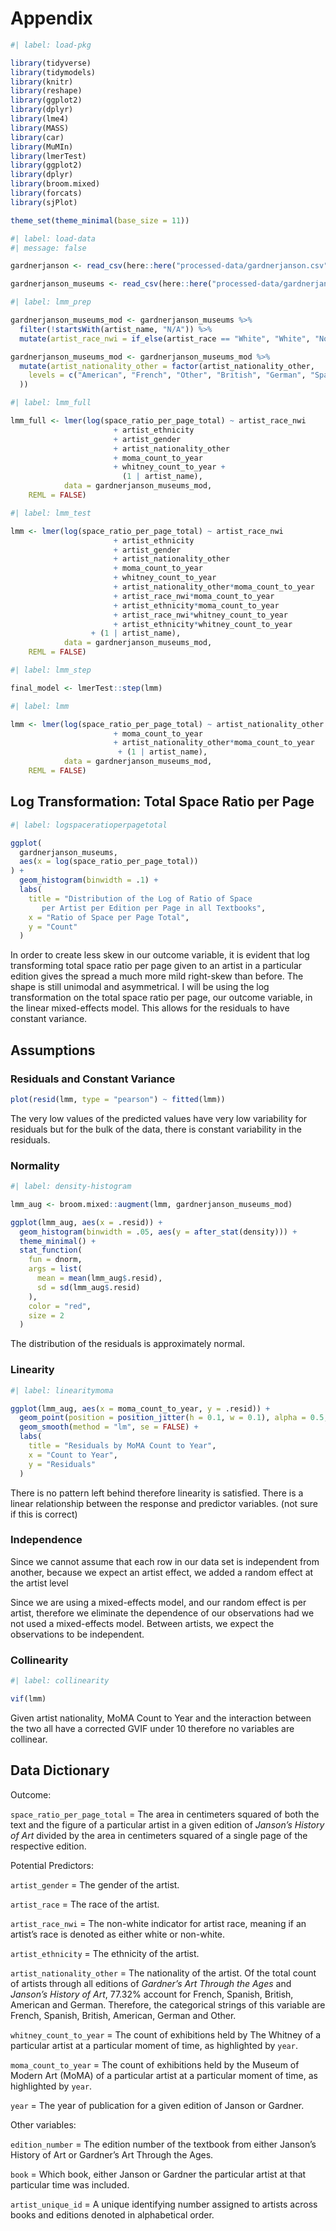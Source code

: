 # Appendix {.unnumbered}

```r
#| label: load-pkg

library(tidyverse)
library(tidymodels)
library(knitr)
library(reshape)
library(ggplot2)
library(dplyr)
library(lme4)
library(MASS)
library(car)
library(MuMIn)
library(lmerTest)
library(ggplot2)
library(dplyr)
library(broom.mixed)
library(forcats)
library(sjPlot)

theme_set(theme_minimal(base_size = 11))
```

```r
#| label: load-data
#| message: false

gardnerjanson <- read_csv(here::here("processed-data/gardnerjanson.csv"))

gardnerjanson_museums <- read_csv(here::here("processed-data/gardnerjanson_museums.csv"))
```

```r
#| label: lmm_prep

gardnerjanson_museums_mod <- gardnerjanson_museums %>%
  filter(!startsWith(artist_name, "N/A")) %>%
  mutate(artist_race_nwi = if_else(artist_race == "White", "White", "Non-White"))

gardnerjanson_museums_mod <- gardnerjanson_museums_mod %>%
  mutate(artist_nationality_other = factor(artist_nationality_other,
    levels = c("American", "French", "Other", "British", "German", "Spanish")
  ))
```

```r
#| label: lmm_full

lmm_full <- lmer(log(space_ratio_per_page_total) ~ artist_race_nwi
                       + artist_ethnicity 
                       + artist_gender 
                       + artist_nationality_other
                       + moma_count_to_year
                       + whitney_count_to_year +
                         (1 | artist_name),
            data = gardnerjanson_museums_mod,
    REML = FALSE)
```

```r
#| label: lmm_test

lmm <- lmer(log(space_ratio_per_page_total) ~ artist_race_nwi
                       + artist_ethnicity 
                       + artist_gender 
                       + artist_nationality_other
                       + moma_count_to_year
                       + whitney_count_to_year
                       + artist_nationality_other*moma_count_to_year
                       + artist_race_nwi*moma_count_to_year
                       + artist_ethnicity*moma_count_to_year
                       + artist_race_nwi*whitney_count_to_year
                       + artist_ethnicity*whitney_count_to_year
                  + (1 | artist_name),
            data = gardnerjanson_museums_mod,
    REML = FALSE)
```

```r
#| label: lmm_step

final_model <- lmerTest::step(lmm)
```

```r
#| label: lmm

lmm <- lmer(log(space_ratio_per_page_total) ~ artist_nationality_other
                       + moma_count_to_year
                       + artist_nationality_other*moma_count_to_year
                        + (1 | artist_name),
            data = gardnerjanson_museums_mod,
    REML = FALSE)
```

## Log Transformation: Total Space Ratio per Page

```r
#| label: logspaceratioperpagetotal

ggplot(
  gardnerjanson_museums,
  aes(x = log(space_ratio_per_page_total))
) +
  geom_histogram(binwidth = .1) +
  labs(
    title = "Distribution of the Log of Ratio of Space 
       per Artist per Edition per Page in all Textbooks",
    x = "Ratio of Space per Page Total",
    y = "Count"
  )
```

In order to create less skew in our outcome variable, it is evident that log transforming total space ratio per page given to an artist in a particular edition gives the spread a much more mild right-skew than before.
The shape is still unimodal and asymmetrical.
I will be using the log transformation on the total space ratio per page, our outcome variable, in the linear mixed-effects model.
This allows for the residuals to have constant variance.

## Assumptions

### Residuals and Constant Variance

```r

plot(resid(lmm, type = "pearson") ~ fitted(lmm))
```

The very low values of the predicted values have very low variability for residuals but for the bulk of the data, there is constant variability in the residuals.

### Normality

```r
#| label: density-histogram

lmm_aug <- broom.mixed::augment(lmm, gardnerjanson_museums_mod)

ggplot(lmm_aug, aes(x = .resid)) +
  geom_histogram(binwidth = .05, aes(y = after_stat(density))) +
  theme_minimal() +
  stat_function(
    fun = dnorm,
    args = list(
      mean = mean(lmm_aug$.resid),
      sd = sd(lmm_aug$.resid)
    ),
    color = "red",
    size = 2
  )
```

The distribution of the residuals is approximately normal.

### Linearity

```r
#| label: linearitymoma

ggplot(lmm_aug, aes(x = moma_count_to_year, y = .resid)) +
  geom_point(position = position_jitter(h = 0.1, w = 0.1), alpha = 0.5, size = 1) +
  geom_smooth(method = "lm", se = FALSE) +
  labs(
    title = "Residuals by MoMA Count to Year",
    x = "Count to Year",
    y = "Residuals"
  )
```

There is no pattern left behind therefore linearity is satisfied.
There is a linear relationship between the response and predictor variables.
(not sure if this is correct)

### Independence

Since we cannot assume that each row in our data set is independent from another, because we expect an artist effect, we added a random effect at the artist level

Since we are using a mixed-effects model, and our random effect is per artist, therefore we eliminate the dependence of our observations had we not used a mixed-effects model.
Between artists, we expect the observations to be independent.

### Collinearity

```r
#| label: collinearity

vif(lmm)
```

Given artist nationality, MoMA Count to Year and the interaction between the two all have a corrected GVIF under 10 therefore no variables are collinear.

## Data Dictionary

Outcome:

`space_ratio_per_page_total` = The area in centimeters squared of both the text and the figure of a particular artist in a given edition of *Janson's History of Art* divided by the area in centimeters squared of a single page of the respective edition.

Potential Predictors:

`artist_gender` = The gender of the artist.

`artist_race` = The race of the artist.

`artist_race_nwi` = The non-white indicator for artist race, meaning if an artist's race is denoted as either white or non-white.

`artist_ethnicity` = The ethnicity of the artist.

`artist_nationality_other` = The nationality of the artist.
Of the total count of artists through all editions of *Gardner's Art Through the Ages* and *Janson's History of Art*, 77.32% account for French, Spanish, British, American and German.
Therefore, the categorical strings of this variable are French, Spanish, British, American, German and Other.

`whitney_count_to_year` = The count of exhibitions held by The Whitney of a particular artist at a particular moment of time, as highlighted by `year`.

`moma_count_to_year` = The count of exhibitions held by the Museum of Modern Art (MoMA) of a particular artist at a particular moment of time, as highlighted by `year`.

`year` = The year of publication for a given edition of Janson or Gardner.

Other variables:

`edition_number` = The edition number of the textbook from either Janson's History of Art or Gardner's Art Through the Ages.

`book` = Which book, either Janson or Gardner the particular artist at that particular time was included.

`artist_unique_id` = A unique identifying number assigned to artists across books and editions denoted in alphabetical order.
